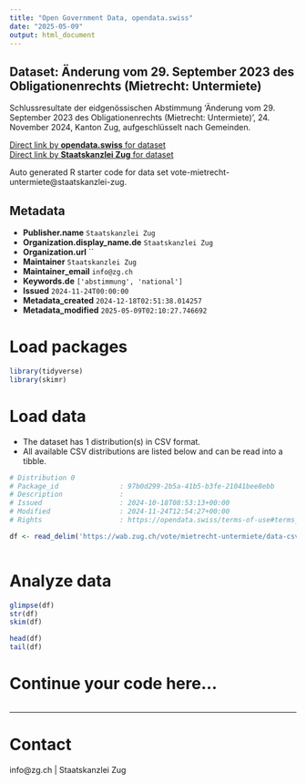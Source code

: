 ```yaml
---
title: "Open Government Data, opendata.swiss"
date: "2025-05-09"
output: html_document
---
```


## Dataset: Änderung vom 29. September 2023 des Obligationenrechts (Mietrecht: Untermiete)

Schlussresultate der eidgenössischen Abstimmung 'Änderung vom 29. September 2023 des Obligationenrechts (Mietrecht: Untermiete)', 24. November 2024, Kanton Zug, aufgeschlüsselt nach Gemeinden.

[Direct link by **opendata.swiss** for dataset](https://opendata.swiss/de/dataset/anderung-vom-29-september-2023-des-obligationenrechts-mietrecht-untermiete)<br>
[Direct link by **Staatskanzlei Zug** for dataset](https://wab.zug.ch/vote/mietrecht-untermiete/data)

Auto generated R starter code for data set vote-mietrecht-untermiete@staatskanzlei-zug.

## Metadata

- **Publisher.name** `Staatskanzlei Zug`
- **Organization.display_name.de** `Staatskanzlei Zug`
- **Organization.url** ``
- **Maintainer** `Staatskanzlei Zug`
- **Maintainer_email** `info@zg.ch`
- **Keywords.de** `['abstimmung', 'national']`
- **Issued** `2024-11-24T00:00:00`
- **Metadata_created** `2024-12-18T02:51:38.014257`
- **Metadata_modified** `2025-05-09T02:10:27.746692`


# Load packages

```r

library(tidyverse)
library(skimr)

```

# Load data

-   The dataset has 1 distribution(s) in CSV format.
-   All available CSV distributions are listed below and can be read into a tibble.

```r

# Distribution 0
# Package_id               : 97b0d299-2b5a-41b5-b3fe-21041bee8ebb
# Description              : 
# Issued                   : 2024-10-18T08:53:13+00:00
# Modified                 : 2024-11-24T12:54:27+00:00
# Rights                   : https://opendata.swiss/terms-of-use#terms_by

df <- read_delim('https://wab.zug.ch/vote/mietrecht-untermiete/data-csv')



```

# Analyze data

```r

glimpse(df)
str(df)
skim(df)

head(df)
tail(df)

```

# Continue your code here...

```r

```

------------------------------------------------------------------------

# Contact

info@zg.ch | Staatskanzlei Zug
